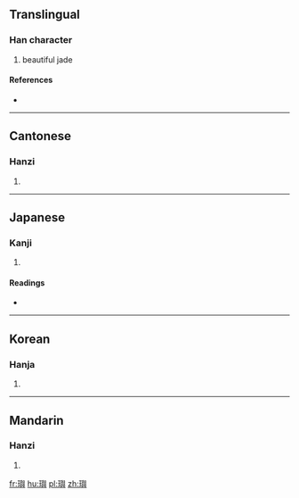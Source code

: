 {{also|玙}}
==Translingual==

===Han character===
{{Han char|rn=96|rad=玉|as=14|sn=18|four=1718<sub>1</sub>|canj=一土竹X金 (MGHXC)}}

# beautiful jade

====References====
* {{Han ref|kx=0744.030|dkj=21297|dj=1152.180|hdz=21142.010|uh=74B5|ud=29877|bh=F042|bd=61506}}

----

==Cantonese==

===Hanzi===
{{yue-hanzi|jyut=|y=yu4}}

# {{defn|lang=yue|sort=玉14}}

----

==Japanese==

===Kanji===
{{ja-kanji|grade=|rs=玉14}}

# {{defn|lang=ja|sort=玉14}}

====Readings====
* {{ja-readings|on=[[よ]] (yo)|kun=|nanori=}}

----

==Korean==

===Hanja===
{{ko-hanja|hangeul=여|eumhun=|rv=yeo|mr=yŏ|y=ye}}

# {{defn|lang=ko|sort=玉14}}

----

==Mandarin==

===Hanzi===
{{cmn-hanzi|pin=[[yú]] ([[yu2]])|wg=yü<sup>2</sup>}}

# {{defn|lang=cmn|sort=玉14}}

[[fr:璵]]
[[hu:璵]]
[[pl:璵]]
[[zh:璵]]
